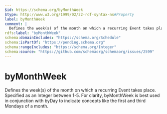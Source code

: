 ```yaml
---
$id: https://schema.org/byMonthWeek
$type: http://www.w3.org/1999/02/22-rdf-syntax-ns#Property
label: byMonthWeek
comment: |
  Defines the week(s) of the month on which a recurring Event takes place. Specified as an Integer between 1-5. For clarity, byMonthWeek is best used in conjunction with byDay to indicate concepts like the first and third Mondays of a month.
rdfs:label: "byMonthWeek"
schema:domainIncludes: "https://schema.org/Schedule"
schema:isPartOf: "https://pending.schema.org"
schema:rangeIncludes: "https://schema.org/Integer"
schema:source: "https://github.com/schemaorg/schemaorg/issues/2599"
---
```


# byMonthWeek

Defines the week(s) of the month on which a recurring Event takes place. Specified as an Integer between 1-5. For clarity, byMonthWeek is best used in conjunction with byDay to indicate concepts like the first and third Mondays of a month.

